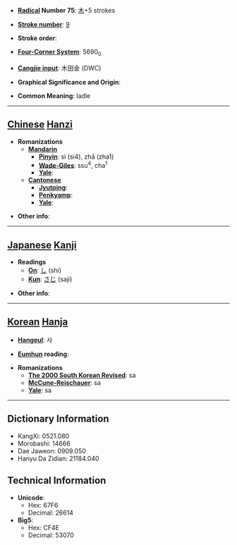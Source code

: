 * '''[[Wiktionary:Chinese radical index| Radical]] Number 75''': [[Wiktionary:Chinese radical index 木|木]]+5 strokes

* '''[[Wiktionary:Chinese total strokes index|Stroke number]]''': [[Wiktionary:Chinese total strokes index 9|9]]

* '''Stroke order''': 

* '''[[Wiktionary:Chinese four corner index|Four-Corner System]]''': 5690<sub>0</sub>

* '''[[Wiktionary:Chinese Cangjie index|Cangjie input]]''': 木田金 (DWC)

* '''Graphical Significance and Origin''': 

* '''Common Meaning''': ladle

----

== [[Chinese]] [[Hanzi]] ==

* '''Romanizations'''
** '''[[Mandarin]]'''
*** '''[[Pinyin]]''': sì (si4), zhā (zha1)
*** '''[[Wade-Giles]]''': ssu<sup>4</sup>, cha<sup>1</sup>
*** '''[[Yale]]''': 
** '''[[Cantonese]]'''
*** '''[[Jyutping]]''':
*** '''[[Penkyamp]]''': 
*** '''[[Yale]]''': 

* '''Other info''': 

----

== [[Japanese]] [[Kanji]] ==

* '''Readings'''
** '''[[On]]''': [[し]] (shi)
** '''[[Kun]]''': [[さじ]] (saji)

* '''Other info''':  

----

== [[Korean]] [[Hanja]] ==

* '''[[Hangeul]]''': 사

* '''[[Eumhun]] reading''': 

* '''Romanizations'''
** '''[[The 2000 South Korean Revised Romanization|The 2000 South Korean Revised]]''': sa
** '''[[McCune-Reischauer]]''': sa
** '''[[Yale]]''': sa

----

== Dictionary Information ==

* KangXi: 0521.080
* Morobashi: 14666
* Dae Jaweon: 0909.050
* Hanyu Da Zidian: 21184.040

== Technical Information ==

* '''Unicode''':
** Hex: 67F6
** Decimal: 26614
* '''Big5''':
** Hex: CF4E
** Decimal: 53070